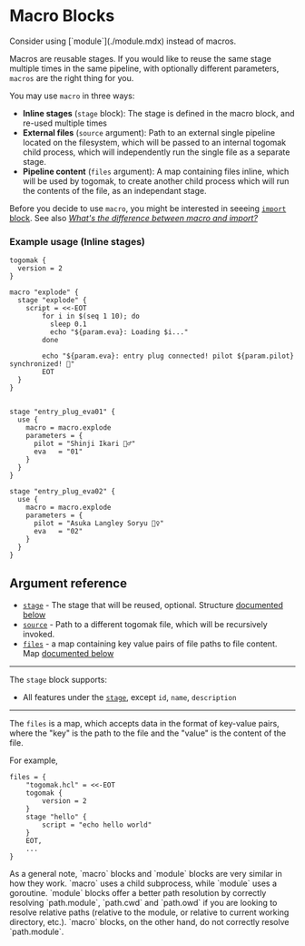 # Macro Blocks

<Callout type="warning">
  Consider using [`module`](./module.mdx) instead of macros.
</Callout>


Macros are reusable stages. If you would like to reuse the same stage multiple times 
in the same pipeline, with optionally different parameters, `macros` are the right 
thing for you.

You may use `macro` in three ways:
* **Inline stages** (`stage` block): The stage is defined in the macro block, and re-used multiple times
* **External files** (`source` argument): Path to an external single pipeline located on the filesystem, which will
be passed to an internal togomak child process, which will independently run the single file as a separate stage. 
* **Pipeline content** (`files` argument): A map containing files inline, which will be used by togomak, to create 
another child process which will run the contents of the file, as an independant stage. 

Before you decide to use `macro`, you might be interested in seeeing 
[`import` block](./import.md). See also [_What's the difference between macro and import?_](./import.md#whats-the-difference-between-macro-and-import)

### Example usage (Inline stages)

```hcl
togomak {
  version = 2
}

macro "explode" {
  stage "explode" {
    script = <<-EOT
        for i in $(seq 1 10); do
          sleep 0.1
          echo "${param.eva}: Loading $i..."
        done

        echo "${param.eva}: entry plug connected! pilot ${param.pilot} synchronized! 🤖"
        EOT
  }
}


stage "entry_plug_eva01" {
  use {
    macro = macro.explode
    parameters = {
      pilot = "Shinji Ikari 🙅‍♂️"
      eva   = "01"
    }
  }
}

stage "entry_plug_eva02" {
  use {
    macro = macro.explode
    parameters = {
      pilot = "Asuka Langley Soryu 🙅‍♀️"
      eva   = "02"
    }
  }
}
```

## Argument reference 
* [`stage`](#stage) - The stage that will be reused, optional. Structure [documented below](#stage)
* [`source`](#source) - Path to a different togomak file, which will be recursively invoked.
* [`files`](#files) - a map containing key value pairs of file paths to file content. Map [documented below](#files)

---
<a href="stage"></a>
The `stage` block supports:
* All features under the [`stage`](../stage.md), except `id`, `name`, `description`
---
<a href="files"></a>
The `files` is a map, which accepts data in the format of key-value pairs, where the "key" is the path to the file 
and the "value" is the content of the file. 

For example,
```hcl
files = {
    "togomak.hcl" = <<-EOT
    togomak {
        version = 2
    }
    stage "hello" {
        script = "echo hello world"
    }
    EOT,
    ...
}
```

<Callout type="info">
  As a general note, `macro` blocks and `module` blocks are very similar in how they work. `macro` uses a child subprocess,
  while `module` uses a goroutine. `module` blocks offer a better path resolution by correctly resolving 
  `path.module`, `path.cwd` and `path.owd` if you are looking to resolve relative paths (relative to the module, or relative to current working directory, etc.).
  `macro` blocks, on the other hand, do not correctly resolve `path.module`.  
</Callout>






